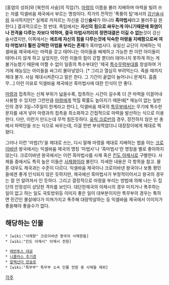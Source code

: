 [홍염의 성좌]와 [북천의 사슬]의 직업(?). [[마령]]의 이름을 불러 지배하며 마력을 빌려 쓰는 자를 익셀바움 제국에서 부르는 명칭이다. 작가의 전작인 '폭풍의 탑'에서의 [[강신술사]]와 유사하지만[* 실제로 카자르는 자신을 강신'''술사'''가 아니라 '''흑마법사'''라고 불러주길 원한다.] 결과적으로는 정 반대. 폭탑에서는 '''자신의 힘으로 싸우는게 아니기때문에 화염이나 전격을 다루는 자보다 약하며, 결국 마법사끼리의 정면대결은 이길 수 없는'''것이 강신술사였지만, 이쪽에서는 '''애초에 자신의 힘을 다루는것에 익숙한 마령을 지배함으로써 여타 마법보다 훨씬 강력한 마법을 부리는 존재'''가 흑마법사다.
유일신 교단이 지배하는 익셀바움 제국에서는 마력을 갖고 태어나는 아이들을 배제하고 가능한 한 이런 아이들이 태어나지 않게 하고 싶었지만, 이런 이들의 힘이 강할 뿐더러 태어나지 못하게 하는 게 불가능했기 때문에 어쩔 수 없이 일종의 특수부대인 '제국 [[특수무력부대]]를 창설하여 거기에 재능있는 아이들을 싸그리 몰아넣었다. [* 그리고 열심히 부려먹는다. 죽을 때까지 제대 불가. 사실 제대시켜준다고 말은 한다. 그 기간이 끝없이 늘어나니 문제지. 흠좀무...] 이런 이유로 익셀바움 제국에선 흑마법사에 대한 인식이 안 좋다.

[[마령]]과 접촉하는 신체 부위가 넓을수록, 접촉하는 시간이 길수록 더 큰 마력을 이끌어내 사용할 수 있지만 그런만큼 [[마령]]에게 먹힐 확률도 높아지기 때문에[* 재능이 없는 일반인의 경우 3일~1주일이 한계라고 한다.], 익셀바움 제국의 [[특무부]]에서는 무기에 특수한 문자를 새겨 넣어 마령과의 접촉을 최소화하고 간접적으로 마력을 발산하는 식으로 이용한다. 다만, 이런거 만드는데 무척 힘든듯하다.
[[유릭 크로반]]의 경우, 장전하지 않은 빈 총에서 마력탄을 쏘는 식으로 싸우는데, 이걸 한번 부숴먹었더니 대장장이에게 제대로 찍혔다. 

그러나 이런 '마법(?)'을 제대로 쓰는, 다시 말해 마령을 제대로 지배하는 법을 아는 [[크로이바넨]] 왕국에서는 익셀바움 제국의 명칭 '마법사'나 '흑마법사'란 명칭을 별로 좋아하지 않는다. 크로이바넨 왕국에서는 이런 흑마법사를 사제 혹은 [[킨도 아제시]]로 구별한다. 사제들 중에서도 특히 높은 이들은 [[사제왕]]이라 불린다. 자세한 내용은 각 항목을 참고.
물론 대우도 제국과는 수준이 다르다. 익셀바움 제국이나 크로이바넨 왕국이나 보통 평민들에겐 좋게 인식되지 않은 듯하지만, 제국에선 흑마법사가 부정적이어서고 왕국의 경우는 잘 안 알려져서 인 듯하다. 그리고 결정적으로 마령을 부리는 방법에 의해 나는 두 집단의 안정성이 상당한 격차를 보인다. 대단한제국의 아제시의 경우 미치거나 폭주하는 일이 없고 하는 일도 국토방위등 이미지 좋은 일이 대부분이지만 특무부의 경우는 툭하면 민간인 몰살에다가 미쳐가지고 폭주해 대량학살하는 등 익셀바움 제국에서 이미지가 좋을해야 좋을수가 없다.

== 해당하는 인물 ==
 * [wiki:"사제왕" 크로이바넨 왕국의 사제왕들]
 * [wiki:"킨도 아제시" 아제시 전원]

 * [[레반투스 대공]]
 * [[니콜라스 추기경]]
 * [[알렉산더 란슬로]]
 * [wiki:"특무부" 특무부 소속 인물 전원 중 사제들 제외]

[[각주]]
